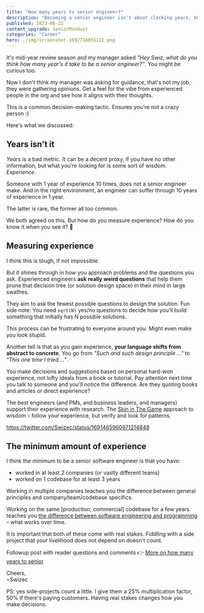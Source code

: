 ```yaml
---
title: "How many years to senior engineer?"
description: "Becoming a senior engineer isn't about clocking years, but about depth and breadth of experience. Work in diverse teams, stick with a codebase for 3+ years, and take on projects with real stakes."
published: 2023-08-22
content_upgrade: SeniorMindset
categories: "Career"
hero: ./img/screenshot-1692716055121.png
---
```


It's mid-year review season and my manager asked _"Hey Swiz, what do you think how many year's it take to be a senior engineer?"_. You might be curious too.

Now I don't think my manager was asking for guidance, that's not my job, they were gathering opinions. Get a feel for the vibe from experienced people in the org and see how it aligns with their thoughts.

This is a common decision-making tactic. Ensures you're not a crazy person :)

Here's what we discussed:

## Years isn't it

_Years_ is a bad metric. It can be a decent proxy, if you have no other information, but what you're looking for is some sort of wisdom. _Experience_.

Someone with 1 year of experience 10 times, does not a senior engineer make. And in the right environment, an engineer can suffer through 10 years of experience in 1 year.

The latter is rare, the former all too common.

We both agreed on this. But how do you measure experience? How do you know it when you see it? 🤔

## Measuring experience

I think this is tough, if not impossible.

But it shines through in how you approach problems and the questions you ask. Experienced engineers **ask really weird questions** that help them prune that decision tree (or solution design space) in their mind in large swathes.

They aim to ask the fewest possible questions to design the solution. Fun side note: You need `sqrt(N)` yes/no questions to decide how you'll build something that initially has N possible solutions.

This process can be frustrating to everyone around you. Might even make you look stupid.

Another tell is that as you gain experience, **your language shifts from abstract to concrete**. You go from _"Such and such design principle ..."_ to _"This one time I tried ..."_.

You make decisions and suggestions based on personal hard-won experience, not lofty ideals from a book or tutorial. Pay attention next time you talk to someone and you'll notice the difference. Are they quoting books and articles or direct experience?

The best engineers (and PMs, and business leaders, and managers) support their experience with research. The [Skin in The Game](https://swizec.com/blog/skin-in-the-game/) approach to wisdom – follow your experience, but verify and look for patterns.

https://twitter.com/Swizec/status/1691465960971214848

## The minimum amount of experience

I think the minimum to be a senior software engineer is that you have:

- worked in at least 2 companies (or vastly different teams)
- worked on 1 codebase for at least 3 years

Working in multiple companies teaches you the difference between general principles and company/team/codebase specifics.

Working on the same [production, commercial] codebase for a few years teaches you [the difference between software engineering and programming](https://swizec.com/blog/what-i-learned-from-software-engineering-at-google/) – what works over time.

It is important that both of these come with real stakes. Fiddling with a side project that your livelihood does not depend on doesn't count.

Followup post with reader questions and comments 👉 [More on how many years to senior](https://swizec.com/blog/more-on-how-many-years-to-senior/)

Cheers,<br/>
~Swizec

PS: yes side-projects count a little. I give them a 25% multiplication factor, 50% if there's paying customers. Having real stakes changes how you make decisions.

